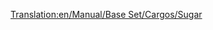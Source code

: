 [[Translation:en/Manual/Base Set/Cargos/Sugar]]
{{en/Manual/Base Set/Cargos/Cargo| name=Sugar
| image=en/Sugar.png
| produced=[[en/Manual/Base Set/Industries/Sugar Mine]]
| accepted=[[en/Manual/Base Set/Industries/Sweet Factory]]
}}